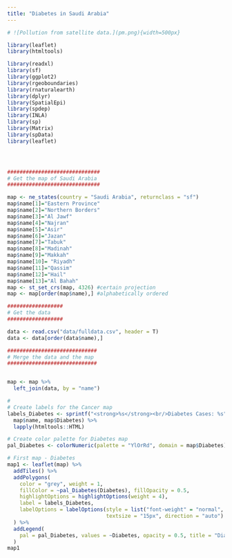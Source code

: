 ```yaml
---
title: "Diabetes in Saudi Arabia"
---
```






```r

# ![Pollution from satellite data.](pm.png){width=500px}

library(leaflet)
library(htmltools)

library(readxl)
library(sf)
library(ggplot2)
library(rgeoboundaries)
library(rnaturalearth)
library(dplyr)
library(SpatialEpi)
library(spdep)
library(INLA)
library(sp)
library(Matrix)
library(spData)
library(leaflet)




##############################
# Get the map of Saudi Arabia
##############################

map <- ne_states(country = "Saudi Arabia", returnclass = "sf")
map$name[1]="Eastern Province"
map$name[2]="Northern Borders"
map$name[3]="Al Jawf"
map$name[4]="Najran"
map$name[5]="Asir"
map$name[6]="Jazan"
map$name[7]="Tabuk"
map$name[8]="Madinah"
map$name[9]="Makkah"
map$name[10]= "Riyadh"
map$name[11]="Qassim"
map$name[12]="Hail"
map$name[13]="Al Bahah"
map <- st_set_crs(map, 4326) #certain projection
map <- map[order(map$name),] #alphabetically ordered

##################
# Get the data
##################

data <- read.csv("data/fulldata.csv", header = T)
data <- data[order(data$name),]

#############################
# Merge the data and the map
#############################


map <- map %>%
  left_join(data, by = "name")

# 
# Create labels for the Cancer map
labels_Diabetes <- sprintf("<strong>%s</strong><br/>Diabetes Cases: %s",
  map$name, map$Diabetes) %>%
  lapply(htmltools::HTML)

# Create color palette for Diabetes map
pal_Diabetes <- colorNumeric(palette = "YlOrRd", domain = map$Diabetes)

# First map - Diabetes
map1 <- leaflet(map) %>%
  addTiles() %>%
  addPolygons(
    color = "grey", weight = 1,
    fillColor = ~pal_Diabetes(Diabetes), fillOpacity = 0.5,
    highlightOptions = highlightOptions(weight = 4),
    label = labels_Diabetes,
    labelOptions = labelOptions(style = list("font-weight" = "normal", padding = "3px 8px"),
                                textsize = "15px", direction = "auto")
  ) %>%
  addLegend(
    pal = pal_Diabetes, values = ~Diabetes, opacity = 0.5, title = "Diabetes", position = "bottomright"
  )
map1

```

